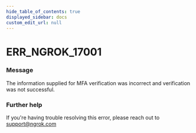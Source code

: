 ```yaml
---
hide_table_of_contents: true
displayed_sidebar: docs
custom_edit_url: null
---
```



# ERR_NGROK_17001

### Message
The information supplied for MFA verification was incorrect and verification was not successful.

### Further help
If you're having trouble resolving this error, please reach out to [support@ngrok.com](mailto:support@ngrok.com?subject=Help%20with%20ERR_NGROK_17001)


<ErrorDetails error='err_ngrok_17001' />
